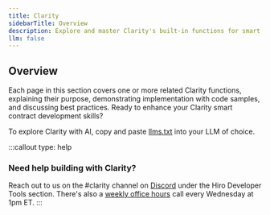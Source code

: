 ```yaml
---
title: Clarity
sidebarTitle: Overview
description: Explore and master Clarity's built-in functions for smart contract development.
llm: false
---
```


## Overview

Each page in this section covers one or more related Clarity functions, explaining their purpose, demonstrating implementation with code samples, and discussing best practices. Ready to enhance your Clarity smart contract development skills?

To explore Clarity with AI, copy and paste [llms.txt](/resources/clarity/llms.txt) into your LLM of choice.

:::callout
type: help
### Need help building with Clarity?
Reach out to us on the <span className="font-bold">#clarity</span> channel on [Discord](https://stacks.chat/) under the Hiro Developer Tools section. There's also a [weekly office hours](https://www.addevent.com/event/kI22007085) call every Wednesday at 1pm ET.
:::
